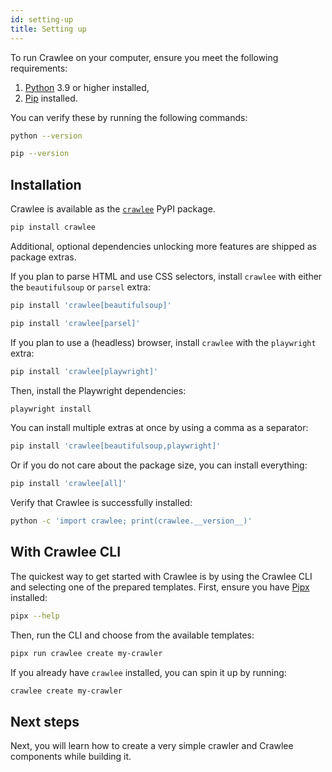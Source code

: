 ```yaml
---
id: setting-up
title: Setting up
---
```


To run Crawlee on your computer, ensure you meet the following requirements:

1. [Python](https://www.python.org/) 3.9 or higher installed,
2. [Pip](https://pip.pypa.io/en/stable/) installed.

You can verify these by running the following commands:

```sh
python --version
```

```sh
pip --version
```

## Installation

Crawlee is available as the [`crawlee`](https://pypi.org/project/crawlee/) PyPI package.

```sh
pip install crawlee
```

Additional, optional dependencies unlocking more features are shipped as package extras.

If you plan to parse HTML and use CSS selectors, install `crawlee` with either the `beautifulsoup` or `parsel` extra:

```sh
pip install 'crawlee[beautifulsoup]'
```

```sh
pip install 'crawlee[parsel]'
```

If you plan to use a (headless) browser, install `crawlee` with the `playwright` extra:

```sh
pip install 'crawlee[playwright]'
```

Then, install the Playwright dependencies:

```sh
playwright install
```

You can install multiple extras at once by using a comma as a separator:

```sh
pip install 'crawlee[beautifulsoup,playwright]'
```

Or if you do not care about the package size, you can install everything:

```sh
pip install 'crawlee[all]'
```

Verify that Crawlee is successfully installed:

```sh
python -c 'import crawlee; print(crawlee.__version__)'
```

## With Crawlee CLI

The quickest way to get started with Crawlee is by using the Crawlee CLI and selecting one of the prepared templates. First, ensure you have [Pipx](https://pipx.pypa.io/) installed:

```sh
pipx --help
```

Then, run the CLI and choose from the available templates:

```sh
pipx run crawlee create my-crawler
```

If you already have `crawlee` installed, you can spin it up by running:

```sh
crawlee create my-crawler
```

## Next steps

Next, you will learn how to create a very simple crawler and Crawlee components while building it.
